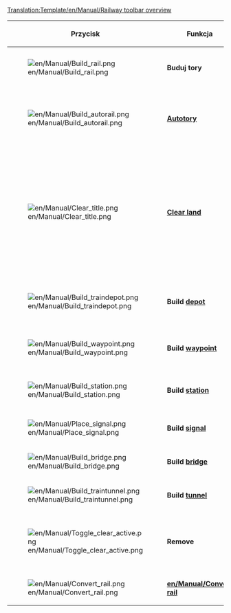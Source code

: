 <noinclude>[[Translation:Template/en/Manual/Railway toolbar overview]]</noinclude><noinclude>
{{pl/Tłumaczenie|oryg. = Template:en/Manual/Railway toolbar overview
|z     = en
|na    = pl
|Procenty = 10
}}{{en/-}}</noinclude>
{|{{en/Wikitable}}
|- style="background:#efefef"
!width='100' |Przycisk
!width='150' |Funkcja
!Skrót
!Opis

|-
|[[File:en/Manual/Build rail.png]]
|'''Buduj tory'''
|1,2,3,4
|Buduje tory w wybranym kierunku, możesz nacisnąć i rysować dla nieskośnych torów.

|-
|[[File:en/Manual/Build autorail.png]]
|'''[[pl/Autorail|Autotory]]'''
|A lub 5
|A very efficient tool to build tracks in any direction (while might be difficult to use at first). If used with Ctrl key pressed, easily removes tracks.

|-
|[[File:en/Manual/Clear title.png]]
|'''[[en/Manual/Landscaping|Clear land]]'''
|6
|The dynamite tool is used to clear squares of either your own track you've built wrong, or anything that's in your way (well, not anything). Be aware that clicking on [[en/Manual/Stations|station]] will remove the whole station when there are no trains on it. For one-by-one removing station bits use the remove [R] tool + Station [[File:en/Manual/Toggle clear active.png]]+[[File:en/Manual/Build station.png]].

|-
|[[File:en/Manual/Build traindepot.png]]
|'''Build [[en/Manual/Depots|depot]]'''
|7
|Opens the [[en/Manual/Depots|depot]] build window for you to select a [[en/Manual/Depots|depot]] direction to build and what direction it will be facing.

|-
|[[File:en/Manual/Build waypoint.png]]
|'''Build [[en/Manual/Waypoints|waypoint]]'''
|8
|Allows you to build a [[en/Manual/Waypoints]] on/over a rail track.

|-
|[[File:en/Manual/Build station.png]]
|'''Build [[en/Manual/Stations|station]]'''
|9
|Opens the [[en/Manual/Stations|station]] build window for you to select a [[en/Manual/Stations|station]] size and direction to build.

|-
|[[File:en/Manual/Place signal.png]]
|'''Build [[en/Manual/Signals|signal]]'''
|S
|Allows you to place various traffic [[en/Manual/Signals]] on the tracks

|-
|[[File:en/Manual/Build bridge.png]]
|'''Build [[en/Manual/Bridges|bridge]]'''
|B
|Allows you to build railway [[en/Manual/Bridges]]

|-
|[[File:en/Manual/Build traintunnel.png]]
|'''Build [[en/Manual/Tunnels|tunnel]]'''
|T
|Allows you to build underground [[en/Manual/Tunnels]]

|-
|[[File:en/Manual/Toggle clear active.png]]
|'''Remove'''
|R
|Click this after you have selected another tool to remove that item. For example you can remove signals from a rail or stations one by one.

|-
|[[File:en/Manual/Convert rail.png]]
|'''[[en/Manual/Convert rail]]'''
|C
|Converts Rails from one type to the currently selected type.

|}
<noinclude>[[Category:pl/Szablony|{{PAGENAME}}]]</noinclude>